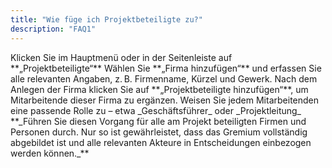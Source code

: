 ```yaml
---
title: "Wie füge ich Projektbeteiligte zu?"
description: "FAQ1"
---
```


<Steps>
  <Step title="New Step">
    Klicken Sie im Hauptmenü oder in der Seitenleiste auf **„Projektbeteiligte“**
  </Step>
  <Step title="New Step">
    Wählen Sie **„Firma hinzufügen“** und erfassen Sie alle relevanten Angaben, z. B. Firmenname, Kürzel und Gewerk.
  </Step>
  <Step title="New Step">
    Nach dem Anlegen der Firma klicken Sie auf **„Projektbeteiligte hinzufügen“**, um Mitarbeitende dieser Firma zu ergänzen.
  </Step>
  <Step title="New Step">
    Weisen Sie jedem Mitarbeitenden eine passende Rolle zu – etwa _Geschäftsführer_ oder _Projektleitung_
  </Step>
</Steps>

<Info>
  **_Führen Sie diesen Vorgang für alle am Projekt beteiligten Firmen und Personen durch. Nur so ist gewährleistet, dass das Gremium vollständig abgebildet ist und alle relevanten Akteure in Entscheidungen einbezogen werden können._**
</Info>